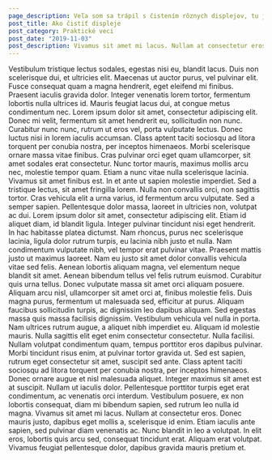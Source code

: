 ```yaml
---
page_description: Veľa som sa trápil s čistením rôznych displejov, tu je čo som sa zatiaľ stihol naučiť
post_title: Ako čistiť displeje
post_category: Praktické veci
post_date: "2019-11-03"
post_description: Vivamus sit amet mi lacus. Nullam at consectetur eros. Donec mauris justo, dapibus eget mollis a, scelerisque id enim. Etiam iaculis ante sapien, sed pulvinar diam venenatis ac.
---
```


<Paragraph>
Vestibulum tristique lectus sodales, egestas nisi eu, blandit lacus. Duis non scelerisque dui, et ultricies elit. Maecenas ut auctor purus, vel pulvinar elit. Fusce consequat quam a magna hendrerit, eget eleifend mi finibus. Praesent iaculis gravida dolor. Integer venenatis lorem tortor, fermentum lobortis nulla ultrices id. Mauris feugiat lacus dui, at congue metus condimentum nec. Lorem ipsum dolor sit amet, consectetur adipiscing elit. Donec mi velit, fermentum sit amet hendrerit eu, sollicitudin non nunc. Curabitur nunc nunc, rutrum ut eros vel, porta vulputate lectus. Donec luctus nisi in lorem iaculis accumsan. Class aptent taciti sociosqu ad litora torquent per conubia nostra, per inceptos himenaeos. Morbi scelerisque ornare massa vitae finibus. Cras pulvinar orci eget quam ullamcorper, sit amet sodales erat consectetur. Nunc tortor mauris, maximus mollis arcu nec, molestie tempor quam. Etiam a nunc vitae nulla scelerisque lacinia.
</Paragraph>

<Image path='/notebook.jpg' />

<Paragraph>
Vivamus sit amet finibus est. In et ante ut sapien molestie imperdiet. Sed a tristique lectus, sit amet fringilla lorem. Nulla non convallis orci, non sagittis tortor. Cras vehicula elit a urna varius, id fermentum arcu vulputate. Sed a semper sapien. Pellentesque dolor massa, laoreet in ultricies non, volutpat ac dui. Lorem ipsum dolor sit amet, consectetur adipiscing elit. Etiam id aliquet diam, id blandit ligula. Integer pulvinar tincidunt nisi eget hendrerit. In hac habitasse platea dictumst. Nam rhoncus, purus nec scelerisque lacinia, ligula dolor rutrum turpis, eu lacinia nibh justo et nulla. Nam condimentum vulputate nibh, vel tempor erat pulvinar vitae. Praesent mattis justo ut maximus laoreet.
</Paragraph>

<Paragraph>
Nam eu justo sit amet dolor convallis vehicula vitae sed felis. Aenean lobortis aliquam magna, vel elementum neque blandit sit amet. Aenean bibendum tellus vel felis rutrum euismod. Curabitur quis urna tellus. Donec vulputate massa sit amet orci aliquam posuere. Aliquam arcu nisl, ullamcorper sit amet orci at, finibus molestie felis. Duis magna purus, fermentum ut malesuada sed, efficitur at purus. Aliquam faucibus sollicitudin turpis, ac dignissim leo dapibus aliquam. Sed egestas massa quis massa facilisis dignissim. Vestibulum vehicula vel nulla in porta. Nam ultrices rutrum augue, a aliquet nibh imperdiet eu. Aliquam id molestie mauris. Nulla sagittis elit eget enim consectetur consectetur. Nulla facilisi. Nullam volutpat condimentum quam, tempus porttitor eros dapibus pulvinar.
</Paragraph>

<Paragraph>
Morbi tincidunt risus enim, at pulvinar tortor gravida ut. Sed est sapien, rutrum eget consectetur sit amet, suscipit sed ante. Class aptent taciti sociosqu ad litora torquent per conubia nostra, per inceptos himenaeos. Donec ornare augue et nisl malesuada aliquet. Integer maximus sit amet est at suscipit. Nullam ut iaculis dolor. Pellentesque porttitor turpis eget erat condimentum, ac venenatis orci interdum. Vestibulum posuere, ex non lobortis consequat, diam mi bibendum sapien, sed rutrum leo nulla id magna. Vivamus sit amet mi lacus. Nullam at consectetur eros. Donec mauris justo, dapibus eget mollis a, scelerisque id enim. Etiam iaculis ante sapien, sed pulvinar diam venenatis ac. Nunc blandit in leo a volutpat. In elit eros, lobortis quis arcu sed, consequat tincidunt erat. Aliquam erat volutpat. Vivamus feugiat pellentesque dolor, dapibus gravida mauris pretium et.
</Paragraph>
